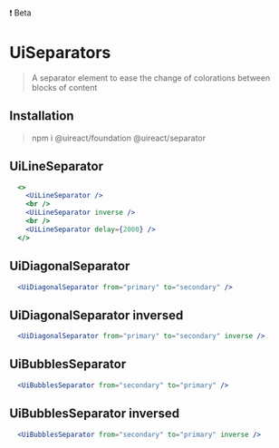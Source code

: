
<UiBadge category="warning">❗️ Beta</UiBadge>

# UiSeparators

> A separator element to ease the change of colorations between blocks of content

## Installation

> npm i @uireact/foundation @uireact/separator

## UiLineSeparator

```jsx live scope={{UiLineSeparator}}
  <>
    <UiLineSeparator />
    <br />
    <UiLineSeparator inverse />
    <br />
    <UiLineSeparator delay={2000} />
  </>
```

## UiDiagonalSeparator

```jsx live scope={{UiDiagonalSeparator}}
  <UiDiagonalSeparator from="primary" to="secondary" />
```

## UiDiagonalSeparator inversed

```jsx live scope={{UiDiagonalSeparator}}
  <UiDiagonalSeparator from="primary" to="secondary" inverse />
```

## UiBubblesSeparator

```jsx live scope={{UiBubblesSeparator}}
  <UiBubblesSeparator from="secondary" to="primary" />
```

## UiBubblesSeparator inversed

```jsx live scope={{UiBubblesSeparator}}
  <UiBubblesSeparator from="secondary" to="primary" inverse />
```
